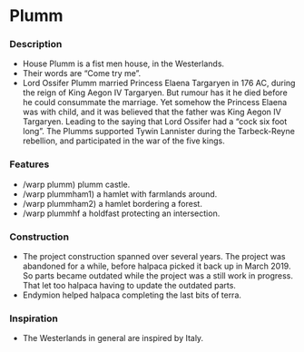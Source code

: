 
# Plumm

<ProjectDetails
  floatRight
  region="Westerlands"
  house="House Plumm"
  type="Castle"
  status="Completed"
  warp="/warp plumm"
  projectLead="halpaca7"
  dateStarted="September 19, 2015"
  dateCompleted="September 19, 2015"
/>

### Description  


* House Plumm is a fist men house, in the Westerlands.
* Their words are “Come try me”.
* Lord Ossifer Plumm married Princess Elaena Targaryen in 176 AC, during the reign of King Aegon IV Targaryen. But rumour has it he died before he could consummate the marriage. Yet somehow the Princess Elaena was with child, and it was believed that the father was King Aegon IV Targaryen. Leading to the saying that Lord Ossifer had a “cock six foot long”. The Plumms supported Tywin Lannister during the Tarbeck-Reyne rebellion, and participated in the war of the five kings.

### Features  


* /warp plumm) plumm castle.
* /warp plummham1) a hamlet with farmlands around.
* /warp plummham2) a hamlet bordering a forest.
* /warp plummhf a holdfast protecting an intersection.

### Construction  


* The project construction spanned over several years. The project was abandoned for a while, before halpaca picked it back up in March 2019. So parts became outdated while the project was a still work in progress. That let too halpaca having to update the outdated parts.
* Endymion helped halpaca completing the last bits of terra.

### Inspiration  


* The Westerlands in general are inspired by Italy.